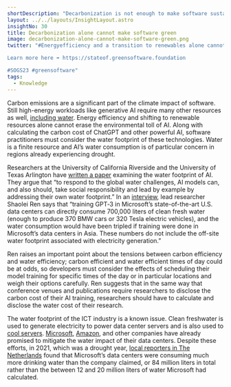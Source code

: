```yaml
---
shortDescription: "Decarbonization is not enough to make software sustainable and other resources are also a factor."
layout: ../../layouts/InsightLayout.astro
insightNo: 30
title: Decarbonization alone cannot make software green
image: decarbonization-alone-cannot-make-software-green.png
twitter: "#Energyefficiency and a transition to renewables alone cannot erase the environmental toll of #AI. So, what else needs to be done to reduce software's harmful effects on the environment?

Learn more here ➡️ https://stateof.greensoftware.foundation

#SOGS23 #greensoftware"
tags:
  - Knowledge
---
```


Carbon emissions are a significant part of the climate impact of software. Still high-energy workloads like generative AI require many other resources as well, [including water](https://logicmag.io/kids/big-data-stream/). Energy efficiency and shifting to renewable resources alone cannot erase the environmental toll of AI. Along with calculating the carbon cost of ChatGPT and other powerful AI, software practitioners must consider the water footprint of these technologies. Water is a finite resource and AI’s water consumption is of particular concern in regions already experiencing drought.

Researchers at the University of California Riverside and the University of Texas Arlington have [written a paper](https://arxiv.org/pdf/2304.03271.pdf) examining the water footprint of AI. They argue that “to respond to the global water challenges, AI models can, and also should, take social responsibility and lead by example by addressing their own water footprint.” In an [interview](https://themarkup.org/hello-world/2023/04/15/the-secret-water-footprint-of-ai-technology), lead researcher Shaolei Ren says that “training GPT‑3 in Microsoft’s state-of-the-art U.S. data centers can directly consume 700,000 liters of clean fresh water (enough to produce 370 BMW cars or 320 Tesla electric vehicles), and the water consumption would have been tripled if training were done in Microsoft’s data centers in Asia. These numbers do not include the off-site water footprint associated with electricity generation.”

Ren raises an important point about the tensions between carbon efficiency and water efficiency; carbon efficient and water efficient times of day could be at odds, so developers must consider the effects of scheduling their model training for specific times of the day or in particular locations and weigh their options carefully. Ren suggests that in the same way that conference venues and publications require researchers to disclose the carbon cost of their AI training, researchers should have to calculate and disclose the water cost of their research.

The water footprint of the ICT industry is a known issue. Clean freshwater is used to generate electricity to power data center servers and is also used to [cool servers](https://time.com/5814276/google-data-centers-water/). [Microsoft](https://blogs.microsoft.com/on-the-issues/2023/03/22/water-positive-climate-resilience-open-call/), [Amazon](https://www.wsj.com/articles/amazons-aws-aims-to-reduce-water-use-at-its-data-centers-11669677808), and other companies have already promised to mitigate the water impact of their data centers. Despite these efforts, in 2021, which was a drought year, [local reporters in The Netherlands](https://www.aquatechtrade.com/news/industrial-water/microsoft-data-centre-uses-too-much-water) found that Microsoft’s data centers were consuming much more drinking water than the company claimed, or 84 million liters in total rather than the between 12 and 20 million liters of water Microsoft had calculated.